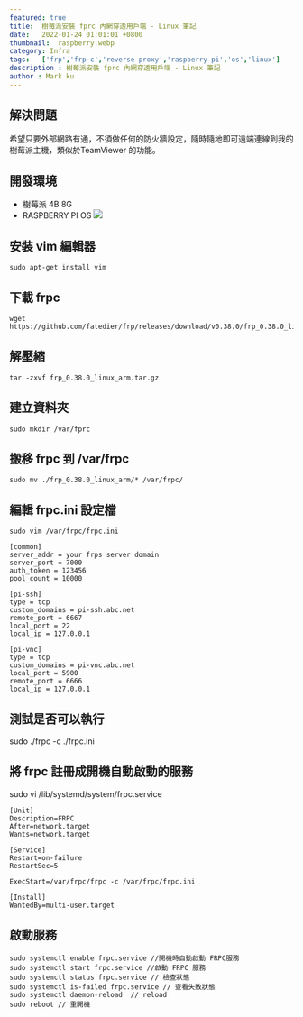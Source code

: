```yaml
---
featured: true
title:  樹莓派安裝 fprc 內網穿透用戶端 - Linux 筆記
date:   2022-01-24 01:01:01 +0800
thumbnail:  raspberry.webp
category: Infra
tags:   ['frp','frp-c','reverse proxy','raspberry pi','os','linux']
description : 樹莓派安裝 fprc 內網穿透用戶端 - Linux 筆記
author : Mark ku
---
```

## 解決問題
希望只要外部網路有通，不須做任何的防火牆設定，隨時隨地即可遠端連線到我的樹莓派主機，類似於TeamViewer 的功能。

## 開發環境
* 樹莓派 4B 8G
* RASPBERRY PI OS
![](https://i.imgur.com/U0Pl6Bb.png)

## 安裝 vim 編輯器
```
sudo apt-get install vim
```

## 下載 frpc
```
wget https://github.com/fatedier/frp/releases/download/v0.38.0/frp_0.38.0_linux_arm.tar.gz
```

## 解壓縮
```
tar -zxvf frp_0.38.0_linux_arm.tar.gz
```


## 建立資料夾
```
sudo mkdir /var/fprc
```

## 搬移 frpc 到 /var/frpc
```
sudo mv ./frp_0.38.0_linux_arm/* /var/frpc/
```

##  編輯 frpc.ini 設定檔
```
sudo vim /var/frpc/frpc.ini
```

```
[common]
server_addr = your frps server domain
server_port = 7000
auth_token = 123456
pool_count = 10000

[pi-ssh]
type = tcp
custom_domains = pi-ssh.abc.net
remote_port = 6667
local_port = 22
local_ip = 127.0.0.1

[pi-vnc]
type = tcp
custom_domains = pi-vnc.abc.net
local_port = 5900
remote_port = 6666
local_ip = 127.0.0.1

```

## 測試是否可以執行
sudo ./frpc -c ./frpc.ini

## 將 frpc 註冊成開機自動啟動的服務
sudo vi /lib/systemd/system/frpc.service

```
[Unit]
Description=FRPC
After=network.target
Wants=network.target

[Service]
Restart=on-failure
RestartSec=5

ExecStart=/var/frpc/frpc -c /var/frpc/frpc.ini

[Install]
WantedBy=multi-user.target

```

## 啟動服務
```
sudo systemctl enable frpc.service //開機時自動啟動 FRPC服務
sudo systemctl start frpc.service //啟動 FRPC 服務
sudo systemctl status frpc.service // 檢查狀態
sudo systemctl is-failed frpc.service // 查看失敗狀態
sudo systemctl daemon-reload  // reload 
sudo reboot // 重開機
```